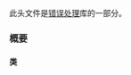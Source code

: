 {{cpp/header/title|contract}}
{{cpp/header/navbar}}

此头文件是[[cpp/error|错误处理]]库的一部分。

{{dsc begin}}
{{dsc h1 | 类}}
{{dsc inc | cpp/error/dsc contract_violation}}
{{dsc end}}

===概要===
{{source|
namespace std {
  class contract_violation;
}
}}

====类 {{lc|std::contract_violation}}====
{{source|
class contract_violation {
public:
  uint_least32_t line_number() const noexcept;
  string_view file_name() const noexcept;
  string_view function_name() const noexcept;
  string_view comment() const noexcept;
  string_view assertion_level() const noexcept;
};
}}

{{langlinks|en|ja}}